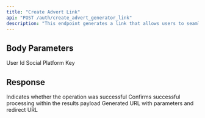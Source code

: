 ```yaml
---
title: "Create Advert Link"
api: "POST /auth/create_advert_generator_link"
description: "This endpoint generates a link that allows users to seamlessly connect their Facebook and Instagram accounts for the purpose of creating advertisements. By connecting these accounts, users can manage and launch campaigns across both platforms from a unified interface. This integration streamlines the process of advertisement creation and management, ensuring a smooth experience for users looking to run cross-platform ads."
---
```


## Body Parameters

<ParamField body="userId" type="string" required>
	User Id
</ParamField>
<ParamField body="platform" type="string" initialValue="FACEBOOK" required>
	Social Platform Key
</ParamField>

## Response

<ResponseField name="success" type="boolean" required>
	Indicates whether the operation was successful
</ResponseField>

<ResponseField name="results" type="object" required>
	<Expandable title="Results">
		<ResponseField name="success" type="boolean" required>
			Confirms successful processing within the results payload
		</ResponseField>
		<ResponseField name="link" type="string" required>
			Generated URL with parameters and redirect URL
		</ResponseField>
	</Expandable>
</ResponseField>
